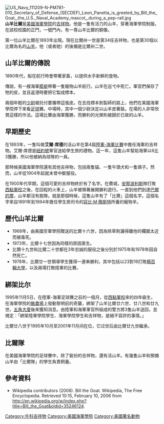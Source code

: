 {{Multiple issues|
{{Update|time=2021-06-07T06:19:50+00:00}}
{{Onesource|time=2021-06-07T06:19:50+00:00}}
{{Expand language|1=en|time=2021-06-07T06:21:12+00:00}}
}}
[[File:US_Navy_111209-N-PM781-010_Secretary_of_Defense_(SECDEF)_Leon_Panetta_is_greeted_by_Bill_the_Goat,_the_U.S._Naval_Academy_mascot,_during_a_pep-rall.jpg|thumb]]
'''山羊比爾'''是[[美國海軍學院|美國海軍學院]]的[[吉祥物|吉祥物]]。他是一隻有活力的山羊，穿著海軍學院制服。在該校校園的正門，一號門內，有一尊山羊比爾的銅像。

第一位山羊比爾在1893年出現。現在比爾卅一世是第34任吉祥物，也是第30個以比爾為名的[[山羊|山羊]]。他（或者她）的後備是比爾卅二世。

== 山羊比爾的傳說 ==
1880年代，船在航行時會帶著家畜，以提供水手新鮮的食物。

傳說，有一艘海軍[[艦艇|艦艇]]帶著一隻寵物山羊航行。山羊在巡弋中死亡。軍官們保存了牠的皮，並且返港時要把它製成標本。

兩個年輕的[[少尉|少尉]]被託付要攜帶這張皮。在去找標本剝製師的路上，他們在美國海軍學院停下來看[[足球|足球]]賽。中場時，其中一個少尉決定以山羊皮著裝。在場的人非常欣賞這樣的作法。這場比賽由海軍獲勝，而勝利的光榮則被歸於已故的山羊。

== 早期歷史 ==
在1893年，一隻叫做'''艾爾·席德'''的活山羊在第4屆[[陸軍-海軍比賽|陸軍-海軍比賽]]中擔任海軍的吉祥物。艾爾·席德是[[紐約號|紐約號]]軍官送給學生旅的禮物。這一年，這隻山羊幫助海軍以6比3獲勝，所以他被納為球隊的一員。

那時候美國海軍學院還有其他吉祥物，包括兩隻貓、一隻牛頭犬和一隻鴿子。然而，山羊從1904年起就未曾中斷服役。

在1900年代早期，這個可愛的吉祥物終於有了名字。在費城，[[安那波利斯|安那波利斯]]隊打敗[[西點軍校|西點軍校]]之後，在回程的火車上，山羊被領著展開勝利遊行。一直到他們到達[[巴爾的摩|巴爾的摩]]，山羊都沒有脫隊。就是那個時候，這隻山羊有了「比爾」這個名字。這個名字來自1891年到1894年擔任學生旅司令的[[寇比·M·徹斯特|寇比·M·徹斯特]]所養的寵物羊。

== 歷代山羊比爾 ==
* 1968年，由美國空軍學院贈送的比爾十六世，因為除草劑灑得離他的欄圍太近而被毒死。
* 1973年，比爾十七世因為同樣的原因喪生。
* 比爾十九世和比爾二十世都在3年忠誠的服役之後分別於1975年和1978年因自然死亡。
* 1978年，比爾廿一世領導學生獲得一連串勝利，其中包括以23對16打敗[[楊百翰大學|楊百翰大學]]，以及兩場打敗陸軍的比賽。


== 綁架比尔 ==
1995年11月5日，在陸軍-海軍足球賽之前的一個月，從[[西點軍校|西點軍校]]來的四年級生，在海軍學院的[[酪農場|酪農場]]上發動黎明前的奇襲，綁架了山羊比爾廿六世、廿八世和廿九世。[[五角大廈|五角大廈]]後來獲知消息。由陸軍和海軍軍官所組成的警方將3隻山羊送回，並規定：「綁架陸軍學院學生、海軍學院學生和吉祥物，是絕不容許的事情。」

比爾廿八世于1995年10月至2001年11月间在位，它过世后由比爾廿九世繼承。

== 比爾隊 ==
在美國海軍學院的足球賽中，除了裝扮的吉祥物，還有活山羊。有幾隻山羊和預備山羊由「比爾隊」的學生負責飼養。

== 參考資料 ==
{{Commons category|Bill the Goat}}
* Wikipedia contributors (2006). Bill the Goat. Wikipedia, The Free Encyclopedia. Retrieved 10:15, February 10, 2006 from http://en.wikipedia.org/w/index.php?title=Bill_the_Goat&oldid=35246124.

[[Category:牛科吉祥物|Category:牛科吉祥物]]
[[Category:美國海軍學院|Category:美國海軍學院]]
[[Category:美國著名動物|Category:美國著名動物]]